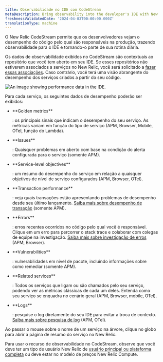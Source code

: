 ```yaml
---
title: Observabilidade no IDE com CodeStream
metaDescription: Bring observability into the developer's IDE with New Relic CodeStream.
freshnessValidatedDate: '2024-04-03T00:00:00.000Z'
translationType: machine
---
```


O New Relic CodeStream permite que os desenvolvedores vejam o desempenho do código pelo qual são responsáveis na produção, trazendo observabilidade para o IDE e tornando-o parte de sua rotina diária.

Os dados de observabilidade exibidos no CodeStream são contextuais ao repositório que você tem aberto em seu IDE. Se esses repositórios não estiverem associados a serviços no New Relic, você será solicitado a [fazer essas associações](/docs/codestream/observability/repo-association). Caso contrário, você terá uma visão abrangente do desempenho dos serviços criados a partir do seu código.

<img
  title="Performance data for your services"
  alt="An image showing performance data in the IDE."
  src="/images/codestream_screenshot-crop_o11y.webp"
/>

Para cada serviço, os seguintes dados de desempenho poderão ser exibidos:

* <DNT>
    **Golden metrics**
  </DNT>

  : os principais sinais que indicam o desempenho do seu serviço. As métricas variam em função do tipo de serviço (APM, Browser, Mobile, OTel, função do Lambda).

* <DNT>
    **Issues**
  </DNT>

  : Quaisquer problemas em aberto com base na condição do alerta configurada para o serviço (somente APM).

* <DNT>
    **Service-level objectives**
  </DNT>

  : um resumo do desempenho do serviço em relação a quaisquer objetivos de nível de serviço configurados (APM, Browser, OTel).

* <DNT>
    **Transaction performance**
  </DNT>

  : veja quais transações estão apresentando problemas de desempenho desde seu último lançamento. [Saiba mais sobre desempenho de transação](/docs/codestream/observability/transactions) (somente APM).

* <DNT>
    **Errors**
  </DNT>

  : erros recentes ocorridos no código pelo qual você é responsável. Clique em um erro para percorrer o stack trace e colaborar com colegas de equipe na investigação. [Saiba mais sobre investigação de erros](/docs/codestream/observability/error-investigation) (APM, Browser).

* <DNT>
    **Vulnerabilities**
  </DNT>

  : vulnerabilidades em nível de pacote, incluindo informações sobre como remediar (somente APM).

* <DNT>
    **Related services**
  </DNT>

  : Todos os serviços que ligam ou são chamados pelo seu serviço, podendo ver as métricas clássicas de cada um deles. Entenda como seu serviço se enquadra no cenário geral (APM, Browser, mobile, OTel).

* <DNT>
    **Logs**
  </DNT>

  : pesquise o log diretamente do seu IDE para evitar a troca de contexto. [Saiba mais sobre pesquisa de log](/docs/codestream/observability/log-search) (APM, OTel).

Ao passar o mouse sobre o nome de um serviço na árvore, clique no globo para abrir a página de resumo do serviço no New Relic.

Para usar o recurso de observabilidade no CodeStream, observe que você deve ter um tipo de usuário New Relic de [usuário principal ou plataforma completa](/docs/accounts/accounts-billing/new-relic-one-user-management/user-type/#user-type-capabilities) ou deve estar no modelo de preços New Relic Compute.

